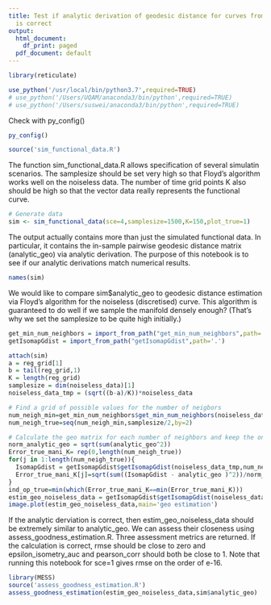 ```yaml
---
title: Test if analytic derivation of geodesic distance for curves from sim_functional_data.R
  is correct
output:
  html_document:
    df_print: paged
  pdf_document: default
---
```


```r
library(reticulate)

use_python('/usr/local/bin/python3.7',required=TRUE)
# use_python('/Users/UQAM/anaconda3/bin/python',required=TRUE)
# use_python('/Users/suswei/anaconda3/bin/python',required=TRUE)

```

Check with py_config()

```r
py_config()
```


```r
source('sim_functional_data.R')
```

The function sim_functional_data.R allows specification of several simulatin scenarios. The samplesize should be set very high so that Floyd's algorithm works well on the noiseless data. The number of time grid points K also should be high so that the vector data really represents the functional curve.

```r
# Generate data
sim <- sim_functional_data(sce=4,samplesize=1500,K=150,plot_true=1)
```

The output actually contains more than just the simulated functional data. In particular, it contains the in-sample pairwise geodesic distance matrix (analytic_geo) via analytic derivation. The purpose of this notebook is to see if our analytic derivations match numerical results.

```r
names(sim)
```


We would like to compare sim$analytic_geo to geodesic distance estimation via Floyd's algorithm for the noiseless (discretised) curve. This algorithm is guaranteed to do well if we sample the manifold densely enough? (That's why we set the samplesize to be quite high initially.)

```r
get_min_num_neighbors = import_from_path("get_min_num_neighbors",path='.')
getIsomapGdist = import_from_path("getIsomapGdist",path='.')

attach(sim)
a = reg_grid[1]
b = tail(reg_grid,1)
K = length(reg_grid)
samplesize = dim(noiseless_data)[1]
noiseless_data_tmp = (sqrt((b-a)/K))*noiseless_data

# Find a grid of possible values for the number of neigbors
num_neigh_min=get_min_num_neighbors$get_min_num_neighbors(noiseless_data_tmp)
num_neigh_true=seq(num_neigh_min,samplesize/2,by=2)

# Calculate the geo matrix for each number of neighbors and keep the one that gives the minimal error
norm_analytic_geo = sqrt(sum(analytic_geo^2))
Error_true_mani_K= rep(0,length(num_neigh_true))
for(j in 1:length(num_neigh_true)){
  IsomapGdist = getIsomapGdist$getIsomapGdist(noiseless_data_tmp,num_neigh_true[j])
  Error_true_mani_K[j]=sqrt(sum((IsomapGdist - analytic_geo )^2))/norm_analytic_geo
}
ind_op_true=min(which(Error_true_mani_K==min(Error_true_mani_K)))
estim_geo_noiseless_data = getIsomapGdist$getIsomapGdist(noiseless_data_tmp,num_neigh_true[ind_op_true])
image.plot(estim_geo_noiseless_data,main='geo estimation')
```

If the analytic derviation is correct, then estim_geo_noiseless_data should be extremely similar to analytic_geo. We can assess their closeness using assess_goodness_estimation.R. Three assessment metrics are returned. If the calculation is correct, rmse should be close to zero and epsilon_isometry_auc and pearson_corr should both be close to 1. Note that running this notebook for sce=1 gives rmse on the order of e-16.
```r
library(MESS)
source('assess_goodness_estimation.R')
assess_goodness_estimation(estim_geo_noiseless_data,sim$analytic_geo)
```

